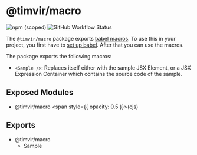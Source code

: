 
# @timvir/macro

![npm (scoped)](https://img.shields.io/npm/v/@timvir/macro?style=for-the-badge)
![GitHub Workflow Status](https://img.shields.io/github/workflow/status/timvir/timvir/Validate?style=for-the-badge)

The `@timvir/macro` package exports [babel macros](https://github.com/kentcdodds/babel-plugin-macros). To use this in your project,
you first have to [set up babel](https://github.com/kentcdodds/babel-plugin-macros/blob/master/other/docs/user.md). After that
you can use the macros.

The package exports the following macros:

- `<Sample />`: Replaces itself either with the sample JSX Element, or a JSX Expression Container which contains the source code of the sample.

## Exposed Modules

- @timvir/macro <span style={{ opacity: 0.5 }}>(cjs)</span>

## Exports

- @timvir/macro
  - Sample
